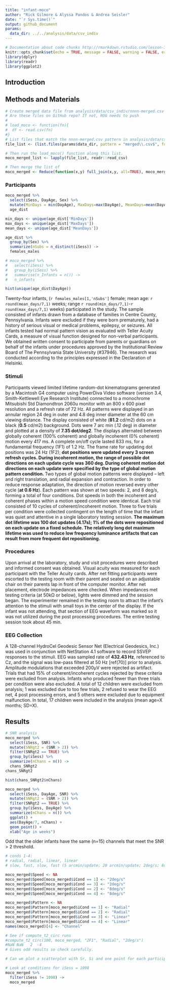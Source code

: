 ```yaml
---
title: "infant-moco"
author: "Rick Gilmore & Alyssa Pandos & Andrea Seisler"
date: "`r Sys.time()`"
output: github_document
params: 
  data_dir: ../../analysis/data/csv_indiv
---
```


```r
# Documentation about code chunks http://rmarkdown.rstudio.com/lesson-3.html
knitr::opts_chunk$set(echo = TRUE, message = FALSE, warning = FALSE, error = FALSE)
library(dplyr)
library(readr)
library(ggplot2)
```

## Introduction

## Methods and Materials

```r
# Create merged data file from analysis/data/csv_indiv/nnnn-merged.csv
# Are these files on GitHub repo? If not, ROG needs to push
# 
# load_moco <- function(fn){
#  df <- read.csv(fn)
#}
# List files that match the nnnn-merged.csv pattern in analysis/data/csv_indiv/
file_list <- (list.files(params$data_dir, pattern = "merged\\.csv$", full.names = TRUE))

# Then run the load_moco() function along this list.
moco_merged_list <- lapply(file_list, readr::read_csv)

# Then merge the list of 
moco_merged <- Reduce(function(x,y) full_join(x,y, all=TRUE), moco_merged_list)
```

### Participants

```r
moco_merged %>%
  select(iSess, DayAge, Sex) %>%
  mutate(MinDays = min(DayAge), MaxDays=max(DayAge), MeanDays=mean(DayAge)) ->
  age_dist

min_days <- unique(age_dist['MinDays'])
max_days <- unique(age_dist['MaxDays'])
mean_days <- unique(age_dist['MeanDays'])

age_dist %>%
  group_by(Sex) %>%
  summarize(nSubs = n_distinct(iSess)) ->
  females_males

# moco_merged %>%
#   select(iSess) %>%
#   group_by(iSess) %>%
#   summarise(n_Infants = n()) ->
#   n_infants
```

```r
hist(unique(age_dist$DayAge))
```

Twenty-four infants, (`r females_males[1,'nSubs']` female; mean age: `r round(mean_days/7,1)` weeks; range `r round(min_days/7,1)`-`r round(max_days/7,1)` weeks) participated in the study.
The sample consisted of infants drawn from a database of families in Centre County, Pennsylvania. 
Infants were excluded if they were born prematurely, had a history of serious visual or medical problems, epilepsy, or seizures. 
All infants tested had normal pattern vision as evaluated with Teller Acuity Cards, a measure of visual function designed for non-verbal participants. 
We obtained written consent to participate from parents or guardians on behalf of the infants under procedures approved by the Institutional Review Board of The Pennsylvania State University (#37946). 
The research was conducted according to the principles expressed in the Declaration of Helsinki.

### Stimuli

Participants viewed limited lifetime random-dot kinematograms generated by a Macintosh G4 computer using PowerDiva Video software (version 3.4, Smith-Kettlewell Eye Research Institute) connected to a monochrome Mitsubishi Std Diamondtron 2060u monitor with an 800 x 600 pixel resolution and a refresh rate of 72 Hz. 
All patterns were displayed in an annular region 24 deg in outer and 4.8 deg inner diameter at the 60 cm viewing distance. 
The display consisted of white (**81.2** cd/m2) dots on a black (**0.5** cd/m2) background. Dots were 7 arc min (.12 deg) in diameter and plotted at a density of **7.35 dot/deg2**. 
The displays alternated between globally coherent (100% coherent) and globally incoherent (0% coherent) motion every 417 ms. 
A complete on/off cycle lasted 833 ms, for a fundamental frequency (1F1) of 1.2 Hz. The frame rate for updating dot positions was 24 Hz (1F2); **dot positions were updated every 3 screen refresh cycles. During incoherent motion, the range of possible dot directions on each update cycle was 360 deg. 
During coherent motion dot directions on each update were specified by the type of global motion pattern condition.
** Two types of global motion patterns were displayed -- left and right translation, and radial expansion and contraction. 
In order to reduce response adaptation, the direction of motion reversed every other cycle (**at 0.6 Hz**). 
Each pattern was shown at two speeds: 2, and 8 deg/s, forming a total of four conditions. 
Dot speeds in both the incoherent and coherent phases within a motion speed condition were identical. 
Each trial consisted of 10 cycles of coherent/incoherent motion. Three to five trials per condition were collected contingent on the length of time that the infant was quiet and attentive in a single laboratory testing session. 
**The maximum dot lifetime was 100 dot updates (4.17s); 1% of the dots were repositioned on each update on a fixed schedule. 
The relatively long dot maximum lifetime was used to reduce low frequency luminance artifacts that can result from more frequent dot repositioning.**

<!-- Insert figure of displays -->

### Procedures  

Upon arrival at the laboratory, study and visit procedures were described and informed consent was obtained. 
Visual acuity was measured for each participant with the Teller Acuity cards. 
After net fitting participants were escorted to the testing room with their parent and seated on an adjustable chair on their parents lap in front of the computer monitor.
After net placement, electrode impedances were checked. 
When impedances met testing criteria (at 50kΩ or below), lights were dimmed and the session began. 
The experimenter remained in the testing room to attract the infant's attention to the stimuli with small toys in the center of the display. 
If the infant was not attending, that section of EEG waveform was marked so it was not utilized during the post processing procedures. 
The entire testing session took about 45 min.  

### EEG Collection  

A 128-channel HydroCel Geodesic Sensor Net (Electrical Geodesics, Inc.) was used in conjunction with NetStation 4.1 software to record SSVEP responses to the stimuli. EEG was sampled rate of **432.43 Hz**, referenced to Cz, and the signal was low-pass filtered at 50 Hz [ref(70)] prior to analysis. Amplitude modulations that exceeded 200µV were rejected as artifact. Trials that had 15% of coherent/incoherent cycles rejected by these criteria were excluded from analysis. Infants who produced fewer than three trials per condition were also excluded. A total of 12 children were excluded from analysis; 1 was excluded due to too few trials, 2 refused to wear the EEG net, 4 post processing errors, and 5 others were excluded due to equipment malfunction. In total, 17 children were included in the analysis (mean age=X months; SD=X).

## Results

```r
# SNR analysis
moco_merged %>%
  select(iSess, SNR) %>%
  mutate(SNRgt2 = (SNR > 2)) %>%
  filter(SNRgt2 == TRUE) %>%
  group_by(iSess) %>%
  summarize(nChans = n()) ->
  chans_SNRgt2
chans_SNRgt2

hist(chans_SNRgt2$nChans)
```

```r
moco_merged %>%
  select(iSess, DayAge, SNR) %>%
  mutate(SNRgt2 = (SNR > 2)) %>%
  filter(SNRgt2 == TRUE) %>%
  group_by(iSess, DayAge) %>%
  summarize(nChans = n()) %>%
  ggplot() +
  aes(DayAge/7, nChans) +
  geom_point() +
  xlab("Age in weeks")
```

Odd that the older infants have the same (n=15) channels that meet the SNR > 2 threshold.

```r
# conds 1-4:
# radial, radial, linear, linear
# slow, fast, slow, fast (5 arcmin/update; 20 arcmin/update; 2deg/s; 8deg/s)

moco_merged$Speed <- NA
moco_merged$Speed[moco_merged$iCond == 1] <- "2deg/s"
moco_merged$Speed[moco_merged$iCond == 3] <- "2deg/s"
moco_merged$Speed[moco_merged$iCond == 2] <- "8deg/s"
moco_merged$Speed[moco_merged$iCond == 4] <- "8deg/s"

moco_merged$Pattern <- NA
moco_merged$Pattern[moco_merged$iCond == 1] <- "Radial"
moco_merged$Pattern[moco_merged$iCond == 2] <- "Radial"
moco_merged$Pattern[moco_merged$iCond == 3] <- "Linear"
moco_merged$Pattern[moco_merged$iCond == 4] <- "Linear"
names(moco_merged)[4] <- "Channel"

# See if compute_t2_circ runs
#compute_t2_circ(100, moco_merged, "2F1", "Radial", "2deg/s")
#NaN NaN   2  -4
# Gives odd results so check carefully.

# Can we plot a scatterplot with Sr, Si and one point for each participant, given a condition in the study (Pattern, Speed combo) at a harmonic and a channel.

# Look at conditions for iSess = 1098
moco_merged %>%
  filter(iSess != 1098) ->
  moco_merged
```

